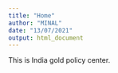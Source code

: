 ```yaml
---
title: "Home"
author: "MINAL"
date: "13/07/2021"
output: html_document
---
```


This is India gold policy center. 